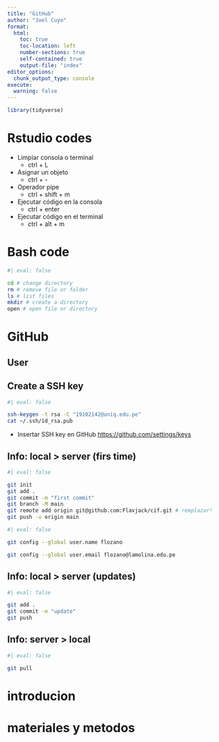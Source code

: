 ```yaml
---
title: "GitHub"
author: "Joel Cuyo"
format:
  html:
    toc: true
    toc-location: left
    number-sections: true
    self-contained: true
    output-file: "index"
editor_options: 
  chunk_output_type: console
execute: 
  warning: false
---
```


```r
library(tidyverse)
```

# Rstudio codes

- Limpiar consola o terminal
  - ctrl + L  
- Asignar un objeto
  - ctrl + -
- Operador pipe
  - ctrl + shift + m
- Ejecutar código en la consola
  - ctrl + enter
- Ejecutar código en el terminal
  - ctrl + alt + m
  

# Bash code

```bash
#| eval: false

cd # change directory
rm # remove file or folder
ls # list files
mkdir # create a directory
open # open file or directory
```

# GitHub

## User

## Create a SSH key

```bash
#| eval: false

ssh-keygen -t rsa -C "19102142@uniq.edu.pe" 
cat ~/.ssh/id_rsa.pub
```

- Insertar SSH key en GitHub <https://github.com/settings/keys>

## Info: local > server (firs time)

```bash
#| eval: false

git init
git add .
git commit -m "first commit"
git branch -M main
git remote add origin git@github.com:Flavjack/cif.git # remplazar!
git push -u origin main
```

```bash
#| eval: false

git config --global user.name flozano

git config --global user.email flozano@lamolina.edu.pe
```

## Info: local > server (updates)

```bash
#| eval: false

git add .
git commit -m "update"
git push
```

## Info: server > local

```bash
#| eval: false

git pull
```


# introducion

# materiales y metodos

